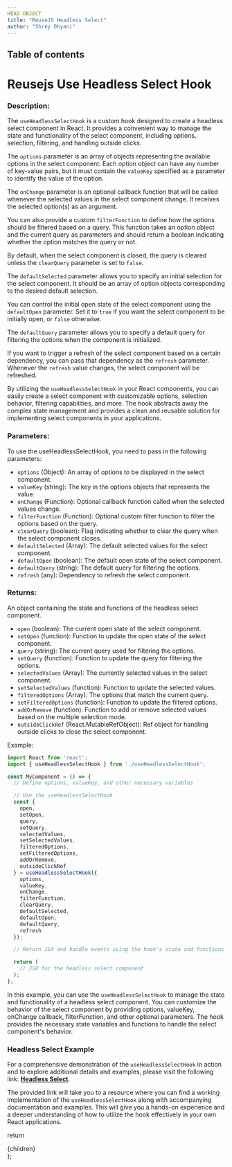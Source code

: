 ```yaml
---
HEAD OBJECT
title: "ReuseJS Headless Select"
author: "Shrey Dhyani"
---
```


## Table of contents

# Reusejs Use Headless Select Hook

### Description:

The `useHeadlessSelectHook` is a custom hook designed to create a headless select component in React. It provides a convenient way to manage the state and functionality of the select component, including options, selection, filtering, and handling outside clicks.

The `options` parameter is an array of objects representing the available options in the select component. Each option object can have any number of key-value pairs, but it must contain the `valueKey` specified as a parameter to identify the value of the option.

The `onChange` parameter is an optional callback function that will be called whenever the selected values in the select component change. It receives the selected option(s) as an argument.

You can also provide a custom `filterFunction` to define how the options should be filtered based on a query. This function takes an option object and the current query as parameters and should return a boolean indicating whether the option matches the query or not.

By default, when the select component is closed, the query is cleared unless the `clearQuery` parameter is set to `false`.

The `defaultSelected` parameter allows you to specify an initial selection for the select component. It should be an array of option objects corresponding to the desired default selection.

You can control the initial open state of the select component using the `defaultOpen` parameter. Set it to `true` if you want the select component to be initially open, or `false` otherwise.

The `defaultQuery` parameter allows you to specify a default query for filtering the options when the component is initialized.

If you want to trigger a refresh of the select component based on a certain dependency, you can pass that dependency as the `refresh` parameter. Whenever the `refresh` value changes, the select component will be refreshed.

By utilizing the `useHeadlessSelectHook` in your React components, you can easily create a  select component with customizable options, selection behavior, filtering capabilities, and more. The hook abstracts away the complex state management and provides a clean and reusable solution for implementing select components in your applications.

### Parameters:

To use the useHeadlessSelectHook, you need to pass in the following parameters:
- `options` (Object): An array of options to be displayed in the select component.
- `valueKey` (string): The key in the options objects that represents the value.
- `onChange` (Function): Optional callback function called when the selected values change.
- `filterFunction` (Function): Optional custom filter function to filter the options based on the query.
- `clearQuery` (boolean): Flag indicating whether to clear the query when the select component closes.
- `defaultSelected` (Array): The default selected values for the select component.
- `defaultOpen` (boolean): The default open state of the select component.
- `defaultQuery` (string): The default query for filtering the options.
- `refresh` (any): Dependency to refresh the select component.

### Returns:

An object containing the state and functions of the headless select component.

- `open` (boolean): The current open state of the select component.
- `setOpen` (function): Function to update the open state of the select component.
- `query` (string): The current query used for filtering the options.
- `setQuery` (function): Function to update the query for filtering the options.
- `selectedValues` (Array): The currently selected values in the select component.
- `setSelectedValues` (function): Function to update the selected values.
- `filteredOptions` (Array): The options that match the current query.
- `setFilteredOptions` (function): Function to update the filtered options.
- `addOrRemove` (function): Function to add or remove selected values based on the multiple selection mode.
- `outsideClickRef` (React.MutableRefObject): Ref object for handling outside clicks to close the select component.

Example:

```jsx
import React from 'react';
import { useHeadlessSelectHook } from './useHeadlessSelectHook';

const MyComponent = () => {
  // Define options, valueKey, and other necessary variables

  // Use the useHeadlessSelectHook
  const {
    open,
    setOpen,
    query,
    setQuery,
    selectedValues,
    setSelectedValues,
    filteredOptions,
    setFilteredOptions,
    addOrRemove,
    outsideClickRef
  } = useHeadlessSelectHook({
    options,
    valueKey,
    onChange,
    filterFunction,
    clearQuery,
    defaultSelected,
    defaultOpen,
    defaultQuery,
    refresh
  });

  // Return JSX and handle events using the hook's state and functions

  return (
    // JSX for the headless select component
  );
};
```

In this example, you can use the `useHeadlessSelectHook` to manage the state and functionality of a headless select component. You can customize the behavior of the select component by providing options, valueKey, onChange callback, filterFunction, and other optional parameters. The hook provides the necessary state variables and functions to handle the select component's behavior.

### Headless Select Example
For a comprehensive demonstration of the `useHeadlessSelectHook` in action and to explore additional details and examples, please visit the following link: [**Headless Select**](https://locoworks.org/reusejs-react/select-dropdown#usage). 

The provided link will take you to a resource where you can find a working implementation of the `useHeadlessSelectHook` along with accompanying documentation and examples. This will give you a hands-on experience and a deeper understanding of how to utilize the hook effectively in your own React applications.

  return <div className="prose max-w-full mx-4 pb-10" >{children}</div>
};
